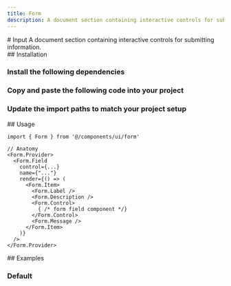 ```yaml
---
title: Form
description: A document section containing interactive controls for submitting information.
---
```

<ContentContainer>

<Section gap="1">
# Input
<Paragraph size={'extraLarge'} color={'tertiary'}>A document section containing interactive controls for submitting information.</Paragraph>
<ComponentPreview name="form" withRecipe/>
</Section>

<Section>
## Installation

<Steps>
<Section>

### Install the following dependencies

<InstallTabs pkg="@radix-ui/react-label @radix-ui/react-slot react-hook-form @hookform/resolvers zod" />

### Copy and paste the following code into your project

<ComponentSource name="form" />

### Update the import paths to match your project setup

</Section>
</Steps>
</Section>

<Section>
## Usage

```tsx
import { Form } from '@/components/ui/form'
```
```tsx
// Anatomy
<Form.Provider>
  <Form.Field
    control={...}
    name={"..."}
    render={() => (
      <Form.Item>
        <Form.Label />
        <Form.Description />
        <Form.Control>
          { /* form field component */}
        </Form.Control>
        <Form.Message />
      </Form.Item>
    )}
  />
</Form.Provider>
```
</Section>

<Section>
## Examples

### Default
<ComponentPreview name="form" file="basic" />

</Section>
</ContentContainer>
